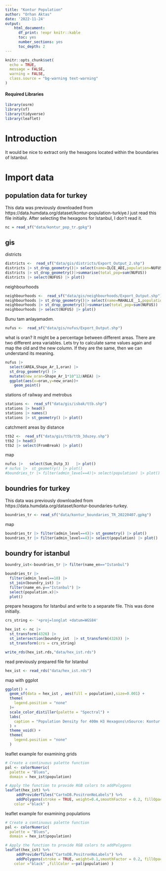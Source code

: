```yaml
---
title: "Kontur Population"
author: "Orhan Aktas"
date: '2022-11-24'
output:   
    html_document:
      df_print: !expr knitr::kable
      toc: yes
      number_sections: yes
      toc_depth: 2
---
```


```r
knitr::opts_chunk$set(
  echo = TRUE,
  message = FALSE,
  warning = FALSE,
  class.source = "bg-warning text-warning"
)
```

#### Required Libraries {.unlisted .unnumbered}

```r
library(osrm)
library(sf)
library(tidyverse)
library(leaflet)
```

# Introduction

It would be nice to extract only the hexagons located within the boundaries of Istanbul.


# Import data

## population data for turkey
This data was previously downloaded from https://data.humdata.org/dataset/kontur-population-turkiye.I just read this file initially. After selecting the hexagons for Istanbul, I don't read it.
```r

nc = read_sf("data/kontur_pop_tr.gpkg")

```

## gis

districts
```r
districts <-  read_sf("data/gis/districts/Export_Output_2.shp")
districts |> st_drop_geometry()|> select(name=ILCE_ADI,population=NUFUS) |> head()
districts |> st_drop_geometry()|>summarise(total_pop=sum(NUFUS))
districts |> select(NUFUS) |> plot()
```

neighbourhoods
```r
neighbourhoods <-  read_sf("data/gis/neighbourhoods/Export_Output.shp")
neighbourhoods |> st_drop_geometry()|> select(name=MAHALLE__1,population=NUFUS)|> head()
neighbourhoods |> st_drop_geometry()|>summarise(total_pop=sum(NUFUS))
neighbourhoods |> select(NUFUS) |> plot()
```



Bunu tam anlayamadım.
```r

nufus <-  read_sf("data/gis/nufus/Export_Output.shp")

```

what is oran?
It might be a percentage between different areas. There are two different area variables. Lets try to calculate same values again and map the old and the new column. If they are the same, then we can understand its meaning.
```r
nufus |> 
  select(AREA,Shape_Ar_1,oran) |> 
  st_drop_geometry() |> 
  mutate(new_oran=Shape_Ar_1*10^12/AREA) |> 
  ggplot(aes(x=oran,y=new_oran))+
    geom_point()
```



stations of railway and metrobus
```r
stations <-  read_sf("data/gis/isbak/ttb.shp")
stations |> head()
stations |> names()
stations |> st_geometry() |> plot()
```



catchment areas by distance
```r
ttb2 <-  read_sf("data/gis/ttb/ttb_3duzey.shp")
ttb2 |> head()
ttb2 |> select(FromBreak) |> plot()
```




map
```r
nufus |>   select(Sum_Outp_3)   |> plot()
# nufus |>  st_geometry() |> plot()
#boundries_tr |> filter(admin_level==4)|> select(population) |> plot()
```

## boundries for turkey

This data was previously downloaded from https://data.humdata.org/dataset/kontur-boundaries-turkey.
```r

boundries_tr <- read_sf("data/kontur_boundaries_TR_20220407.gpkg")


```

map
```r
boundries_tr |> filter(admin_level==4)|> st_geometry() |> plot()
boundries_tr |> filter(admin_level==4)|> select(population) |> plot()
```


## boundry for istanbul
```r
boundry_ist<-boundries_tr |> filter(name_en=="Istanbul")

boundries_tr |> 
  filter(admin_level==10) |> 
  st_join(boundry_ist) |> 
  filter(name_en.y=="Istanbul") |> 
  select(population.x)|> 
  plot()

```










prepare hexagons for Istanbul and write to a separate file. This was done initially.
```r
crs_string <- '+proj=longlat +datum=WGS84'

hex_ist <- nc |> 
  st_transform(4326) |> 
  st_intersection(boundry_ist  |> st_transform(4326)) |> 
  st_transform(crs = crs_string)

write_rds(hex_ist.rds,"data/hex_ist.rds")
```

read previously prepared file for Istanbul
```r
hex_ist <- read_rds("data/hex_ist.rds")
```


map with ggplot
```r
ggplot() +
  geom_sf(data = hex_ist , aes(fill = population),size=0.001) +
  theme(
    legend.position = "none"
  )+
  scale_color_distiller(palette = "Spectral") +
  labs(
    caption = "Population Density for 400m H3 Hexagons\nSource: Kontur Population\nGraphic: Orhan Aktaş"
  ) +
  theme_void() +
  theme(
    legend.position = "none"
  )
```

leaflet example for examining grids
```r

# Create a continuous palette function
pal <- colorNumeric(
  palette = "Blues",
  domain = hex_ist$population)

# Apply the function to provide RGB colors to addPolygons
leaflet(hex_ist) %>% 
     addProviderTiles("CartoDB.PositronNoLabels") %>% 
     addPolygons(stroke = TRUE, weight=0.4,smoothFactor = 0.2, fillOpacity = 0,
    color ="black" )
```

leaflet example for examining populations
```r

# Create a continuous palette function
pal <- colorNumeric(
  palette = "Blues",
  domain = hex_ist$population)

# Apply the function to provide RGB colors to addPolygons
leaflet(hex_ist) %>% 
     addProviderTiles("CartoDB.PositronNoLabels") %>% 
     addPolygons(stroke = TRUE, weight=0.1,smoothFactor = 0.2, fillOpacity = 0.5,
    color ="black" ,fillColor =~pal(population) )
```